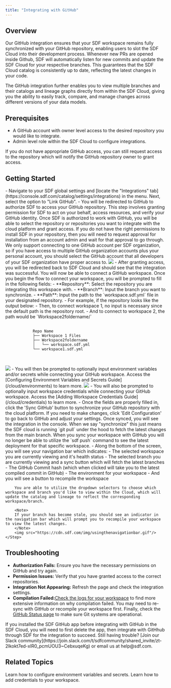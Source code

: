 ```yaml
---
title: "Integrating with GitHub"
---
```


## Overview

Our GitHub integration ensures that your SDF workspace remains fully synchronized with your GitHub repository, enabling users to slot the SDF Cloud into their development process. Whenever new PRs are opened inside Github, SDF will automatically listen for new commits and update the SDF Cloud for your respective branches. This guarantees that the SDF Cloud catalog is consistently up to date, reflecting the latest changes in your code. 

The GitHub integration further enables you to view multiple branches and their catalogs and lineage graphs directly from within the SDF Cloud, giving you the ability to easily track, compare, and manage changes across different versions of your data models. 


## Prerequisites

- A GitHub account with owner level access to the desired repository you would like to integrate.
- Admin level role within the SDF Cloud to configure integrations.

<Note>
If you do not have appropriate GitHub access, you can still request access to the repository which will notify the GitHub repository owner to grant access. 
</Note>

## Getting Started

<Steps>
    <Step title="Navigate to the Integrations and Link GitHub">
        - Navigate to your SDF global settings and [locate the "Integrations" tab](https://console.sdf.com/catalog/settings/integrations) in the menu. Next, select the option to "Link GitHub". 
    </Step>
    <Step title="Authorize SDF with GitHub">
        - You will be redirected to GitHub to authorize SDF to access your GitHub repository. This step involves granting permission for SDF to act on your behalf, access resources, and verify your GitHub identity. Once SDF is authorized to work with GitHub, you will be able to select the repository or repositories you want to integrate with the cloud platform and grant access.
        <Note>
            If you do not have the right permissions to install SDF in your repository, then you will need to request approval for installation from an account admin and wait for that approval to go through. 
        </Note>
        <Warning>
            We only support connecting to one GitHub account per SDF organization, so if you have access to multiple GitHub organization accounts plus your personal account, you should select the GitHub account that all developers of your SDF organization have proper access to.
        </Warning>
    </Step>
    <Step title="Connect Your GitHub Workspace">
    <img src="https://cdn.sdf.com/img/connecting_workspace.gif"/>
        - After granting access, you will be redirected back to SDF Cloud and should see that the integration was successful. You will now be able to connect a GitHub workspace. Once you begin the flow to connect your workspace, you will be prompted to fill in the following fields:
            - **Repository**: Select the repository you are integrating this workspace with.
            - **Branch**: Input the branch you want to synchronize.
            - **Path**: Input the path to the `workspace.sdf.yml` file in your designated repository.
                - For example, if the repository looks like the output below:
                    - Then, to connect workspace 1, no input is necessary since the default path is the repository root.
                    - And to connect to workspace 2, the path would be `Workspace2foldername/` 
    <div className="bg-[#0F1117] dark:bg-codeblock rounded-xl dark:ring-1 dark:ring-gray-800/50 relative">
    <pre style={{ fontFamily: 'monospace', backgroundColor: 'transparent' }}>
        <code>
            Repo Name
            ├── Workspace 1 Files
            ├── Workspace2foldername
            │   └── workspace.sdf.yml
            └── workspace1.sdf.yml
        </code>
    </pre>
    </div>
    </Step>
    <Step title="Optional: Add Environment Variables and Secrets">
    <img src="https://cdn.sdf.com/img/adding_env_vars.gif"/>
        - You will then be prompted to optionally input environment variables and/or secrets while connecting your GitHub workspace. Access the [Configuring Environment Variables and Secrets Guide](/cloud/environments) to learn more.
    </Step>
    <Step title="Optional: Add Workspace Credentials">
    <img src="https://cdn.sdf.com/img/adding_credential.gif"/>
        - You will also be prompted to optionally input workspace credentials while connecting your GitHub workspace. Access the 
[Adding Workspace Credentials Guide](/cloud/credentials) to learn more.
    </Step>
    <Step title="Sync GitHub and View Your Integration">
        - Once the fields are properly filled in, click the 'Sync GitHub' button to synchronize your GitHub repository with the cloud platform. If you need to make changes, click 'Edit Configuration' to go back to GitHub and adjust your settings. Once synced, you will see the integration in the console.
        <Note>
            When we say "synchronize" this just means the SDF cloud is running `git pull` under the hood to fetch the latest changes from the main branch.
        </Note>
        <Warning>
            When you sync your workspace with GitHub you will no longer be able to utilize the `sdf push` command to see the latest deployment for that specific workspace. 
        </Warning>
    </Step>
    <Step title="Utilizing the Navigation Bar">
        - Along the bottom of the screen, you will see your navigation bar which indicates: 
            - The selected workspace you are currently viewing and it's health status
            - The selected branch you are currently viewing and a sync button which will fetch the latest branches
            - The GitHub Commit hash (which when clicked will take you to the latest compiled commit in GitHub)
            - The environment for your workspace
            - And you will see a button to recompile the workspace 

        You are able to utilize the dropdown selectors to choose which workspace and branch you'd like to view within the Cloud, which will update the catalog and lineage to reflect the corresponding workspace/branch. 

        <Note>
        If your branch has become stale, you should see an indicator in the navigation bar which will prompt you to recompile your workspace to view the latest changes. 
        </Note>
        <img src="https://cdn.sdf.com/img/usingthenavigationbar.gif"/>
    </Step>
</Steps>
    

## Troubleshooting
- **Authorization Fails:** Ensure you have the necessary permissions on GitHub and try again.
- **Permission Issues:** Verify that you have granted access to the correct repositories.
- **Integration Not Appearing:** Refresh the page and check the integration settings.
- **Compilation Failed:**[Check the logs for your workspace](https://console.sdf.com/catalog/logs/default) to find more extensive information on why compilation failed. You may need to re-sync with GitHub or recompile your workspace first. Finally, check the [GitHub Status page](https://www.githubstatus.com/) to make sure Git systems are operational. 

<Warning>
If you installed the SDF GitHub app before integrating with GitHub in the SDF Cloud, you will need to first delete the app, then integrate with GitHhub through SDF for the integration to succeed.
</Warning>

<Note>
    Still having trouble? [Join our Slack community](https://join.slack.com/t/sdfcommunity/shared_invite/zt-2lkokt7ed-xIR0_pcmUOU3~CebxuqeKg) or email us at help@sdf.com. 
</Note>

## Related Topics
<CardGroup cols={2}>
  <Card title="Environment Variables and Secrets" href="/cloud/environments">
    Learn how to configure environment variables and secrets.
  </Card>
  <Card title="Adding Workspace Credentials" href="/cloud/credentials">
    Learn how to add credentials to your workspace. 
  </Card>
</CardGroup>
